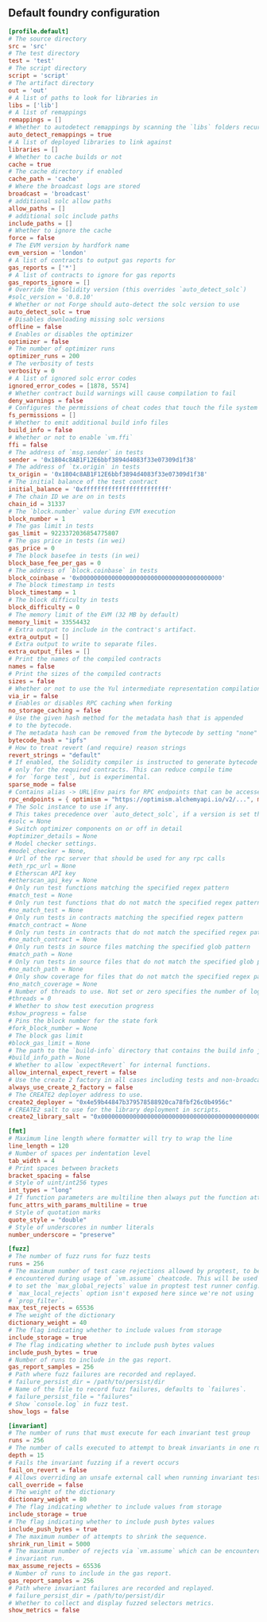 ## Default foundry configuration

```toml
[profile.default]
# The source directory
src = 'src'
# The test directory
test = 'test'
# The script directory
script = 'script'
# The artifact directory
out = 'out'
# A list of paths to look for libraries in
libs = ['lib']
# A list of remappings
remappings = []
# Whether to autodetect remappings by scanning the `libs` folders recursively
auto_detect_remappings = true
# A list of deployed libraries to link against
libraries = []
# Whether to cache builds or not
cache = true
# The cache directory if enabled
cache_path = 'cache'
# Where the broadcast logs are stored
broadcast = 'broadcast'
# additional solc allow paths
allow_paths = []
# additional solc include paths
include_paths = []
# Whether to ignore the cache
force = false
# The EVM version by hardfork name
evm_version = 'london'
# A list of contracts to output gas reports for
gas_reports = ['*']
# A list of contracts to ignore for gas reports
gas_reports_ignore = []
# Override the Solidity version (this overrides `auto_detect_solc`)
#solc_version = '0.8.10'
# Whether or not Forge should auto-detect the solc version to use
auto_detect_solc = true
# Disables downloading missing solc versions
offline = false
# Enables or disables the optimizer
optimizer = false
# The number of optimizer runs
optimizer_runs = 200
# The verbosity of tests
verbosity = 0
# A list of ignored solc error codes
ignored_error_codes = [1878, 5574]
# Whether contract build warnings will cause compilation to fail
deny_warnings = false
# Configures the permissions of cheat codes that touch the file system
fs_permissions = []
# Whether to emit additional build info files
build_info = false
# Whether or not to enable `vm.ffi`
ffi = false
# The address of `msg.sender` in tests
sender = '0x1804c8AB1F12E6bbf3894d4083f33e07309d1f38'
# The address of `tx.origin` in tests
tx_origin = '0x1804c8AB1F12E6bbf3894d4083f33e07309d1f38'
# The initial balance of the test contract
initial_balance = '0xffffffffffffffffffffffff'
# The chain ID we are on in tests
chain_id = 31337
# The `block.number` value during EVM execution
block_number = 1
# The gas limit in tests
gas_limit = 9223372036854775807
# The gas price in tests (in wei)
gas_price = 0
# The block basefee in tests (in wei)
block_base_fee_per_gas = 0
# The address of `block.coinbase` in tests
block_coinbase = '0x0000000000000000000000000000000000000000'
# The block timestamp in tests
block_timestamp = 1
# The block difficulty in tests
block_difficulty = 0
# The memory limit of the EVM (32 MB by default)
memory_limit = 33554432
# Extra output to include in the contract's artifact.
extra_output = []
# Extra output to write to separate files.
extra_output_files = []
# Print the names of the compiled contracts
names = false
# Print the sizes of the compiled contracts
sizes = false
# Whether or not to use the Yul intermediate representation compilation pipeline
via_ir = false
# Enables or disables RPC caching when forking
no_storage_caching = false
# Use the given hash method for the metadata hash that is appended
# to the bytecode.
# The metadata hash can be removed from the bytecode by setting "none"
bytecode_hash = "ipfs"
# How to treat revert (and require) reason strings
revert_strings = "default"
# If enabled, the Solidity compiler is instructed to generate bytecode
# only for the required contracts. This can reduce compile time
# for `forge test`, but is experimental.
sparse_mode = false
# Contains alias -> URL|Env pairs for RPC endpoints that can be accessed during testing
rpc_endpoints = { optimism = "https://optimism.alchemyapi.io/v2/...", mainnet = "${RPC_MAINNET}" }
# The Solc instance to use if any.
# This takes precedence over `auto_detect_solc`, if a version is set then this overrides auto-detection.
#solc = None
# Switch optimizer components on or off in detail
#optimizer_details = None
# Model checker settings.
#model_checker = None,
# Url of the rpc server that should be used for any rpc calls
#eth_rpc_url = None
# Etherscan API key
#etherscan_api_key = None
# Only run test functions matching the specified regex pattern
#match_test = None
# Only run test functions that do not match the specified regex pattern
#no_match_test = None
# Only run tests in contracts matching the specified regex pattern
#match_contract = None
# Only run tests in contracts that do not match the specified regex pattern
#no_match_contract = None
# Only run tests in source files matching the specified glob pattern
#match_path = None
# Only run tests in source files that do not match the specified glob pattern
#no_match_path = None
# Only show coverage for files that do not match the specified regex pattern.
#no_match_coverage = None
# Number of threads to use. Not set or zero specifies the number of logical cores.
#threads = 0
# Whether to show test execution progress
#show_progress = false
# Pins the block number for the state fork
#fork_block_number = None
# The block gas limit
#block_gas_limit = None
# The path to the `build-info` directory that contains the build info json files
#build_info_path = None
# Whether to allow `expectRevert` for internal functions.
allow_internal_expect_revert = false
# Use the create 2 factory in all cases including tests and non-broadcasting scripts.
always_use_create_2_factory = false
# The CREATE2 deployer address to use.
create2_deployer = "0x4e59b44847b379578588920ca78fbf26c0b4956c"
# CREATE2 salt to use for the library deployment in scripts.
create2_library_salt = "0x0000000000000000000000000000000000000000000000000000000000000000"

[fmt]
# Maximum line length where formatter will try to wrap the line
line_length = 120
# Number of spaces per indentation level
tab_width = 4
# Print spaces between brackets
bracket_spacing = false
# Style of uint/int256 types
int_types = "long"
# If function parameters are multiline then always put the function attributes on separate lines
func_attrs_with_params_multiline = true
# Style of quotation marks
quote_style = "double"
# Style of underscores in number literals
number_underscore = "preserve"

[fuzz]
# The number of fuzz runs for fuzz tests
runs = 256
# The maximum number of test case rejections allowed by proptest, to be
# encountered during usage of `vm.assume` cheatcode. This will be used
# to set the `max_global_rejects` value in proptest test runner config.
# `max_local_rejects` option isn't exposed here since we're not using
# `prop_filter`.
max_test_rejects = 65536
# The weight of the dictionary
dictionary_weight = 40
# The flag indicating whether to include values from storage
include_storage = true
# The flag indicating whether to include push bytes values
include_push_bytes = true
# Number of runs to include in the gas report.
gas_report_samples = 256
# Path where fuzz failures are recorded and replayed.
# failure_persist_dir = /path/to/persist/dir
# Name of the file to record fuzz failures, defaults to `failures`.
# failure_persist_file = "failures"
# Show `console.log` in fuzz test.
show_logs = false

[invariant]
# The number of runs that must execute for each invariant test group
runs = 256
# The number of calls executed to attempt to break invariants in one run
depth = 15
# Fails the invariant fuzzing if a revert occurs
fail_on_revert = false
# Allows overriding an unsafe external call when running invariant tests. eg. reentrancy checks
call_override = false
# The weight of the dictionary
dictionary_weight = 80
# The flag indicating whether to include values from storage
include_storage = true
# The flag indicating whether to include push bytes values
include_push_bytes = true
# The maximum number of attempts to shrink the sequence.
shrink_run_limit = 5000
# The maximum number of rejects via `vm.assume` which can be encountered during a single
# invariant run.
max_assume_rejects = 65536
# Number of runs to include in the gas report.
gas_report_samples = 256
# Path where invariant failures are recorded and replayed.
# failure_persist_dir = /path/to/persist/dir
# Whether to collect and display fuzzed selectors metrics.
show_metrics = false
```
